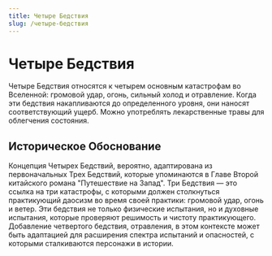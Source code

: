 ```yaml
---
title: Четыре Бедствия
slug: /четыре-бедствия
---
```


# Четыре Бедствия

Четыре Бедствия относятся к четырем основным катастрофам во Вселенной: громовой удар, огонь, сильный холод и отравление. Когда эти бедствия накапливаются до определенного уровня, они наносят соответствующий ущерб. Можно употреблять лекарственные травы для облегчения состояния.

## Историческое Обоснование

Концепция Четырех Бедствий, вероятно, адаптирована из первоначальных Трех Бедствий, которые упоминаются в Главе Второй китайского романа "Путешествие на Запад". Три Бедствия — это ссылка на три катастрофы, с которыми должен столкнуться практикующий даосизм во время своей практики: громовой удар, огонь и ветер. Эти бедствия не только физические испытания, но и духовные испытания, которые проверяют решимость и чистоту практикующего. Добавление четвертого бедствия, отравления, в этом контексте может быть адаптацией для расширения спектра испытаний и опасностей, с которыми сталкиваются персонажи в истории.